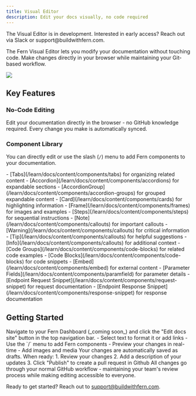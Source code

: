 ```yaml
---
title: Visual Editor
description: Edit your docs visually, no code required
---
```


<Note>
The Visual Editor is in development. Interested in early access? Reach out via Slack or support@buildwithfern.com.
</Note>

The Fern Visual Editor lets you modify your documentation without touching code. Make changes directly in your browser while maintaining your Git-based workflow.

<Frame
    caption="Edit your docs visually with our WYSIWYG editor"
    background="subtle"
>
    <img src="./visual-editor.png" />
</Frame>

## Key Features

### No-Code Editing
Edit your documentation directly in the browser - no GitHub knowledge required. Every change you make is automatically synced.

### Component Library
You can directly edit or use the slash (`/`) menu to add Fern components to your documentation.

<Tabs>
  <Tab title="Layout Components">
    <Card>
      - [Tabs](/learn/docs/content/components/tabs) for organizing related content
      - [Accordion](/learn/docs/content/components/accordions) for expandable sections
      - [AccordionGroup](/learn/docs/content/components/accordion-groups) for grouped expandable content
      - [Card](/learn/docs/content/components/cards) for highlighting information
      - [Frame](/learn/docs/content/components/frames) for images and examples
      - [Steps](/learn/docs/content/components/steps) for sequential instructions
    </Card>
  </Tab>
  
  <Tab title="Content Components">
    <Card>
      - [Note](/learn/docs/content/components/callouts) for important callouts
      - [Warning](/learn/docs/content/components/callouts) for critical information
      - [Tip](/learn/docs/content/components/callouts) for helpful suggestions
      - [Info](/learn/docs/content/components/callouts) for additional context
      - [Code Groups](/learn/docs/content/components/code-blocks) for related code examples
      - [Code Blocks](/learn/docs/content/components/code-blocks) for code snippets
      - [Embed](/learn/docs/content/components/embed) for external content
    </Card>
  </Tab>

  <Tab title="API Components">
    <Card>
      - [Parameter Fields](/learn/docs/content/components/paramfield) for parameter details
      - [Endpoint Request Snippet](/learn/docs/content/components/request-snippet) for request documentation
      - [Endpoint Response Snippet](/learn/docs/content/components/response-snippet) for response documentation
    </Card>
  </Tab>
</Tabs>

## Getting Started

<Steps>
  <Step title="Access the Editor">
    Navigate to your Fern Dashboard (_coming soon_) and click the "Edit docs site" button in the top navigation bar.
  </Step>
  
  <Step title="Make Changes">
    - Select text to format it or add links
    - Use the `/` menu to add Fern components
    - Preview your changes in real-time
    - Add images and media
  </Step>
  
  <Step title="Submit Changes">
    Your changes are automatically saved as drafts. When ready:
    1. Review your changes
    2. Add a description of your updates
    3. Click "Publish" to create a pull request in Github
  </Step>
</Steps>

<Note>
All changes go through your normal GitHub workflow - maintaining your team's review process while making editing accessible to everyone.
</Note>

Ready to get started? Reach out to support@buildwithfern.com.
